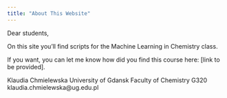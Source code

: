 ```yaml
---
title: "About This Website"
---
```


Dear students,

On this site you'll find scripts for the Machine Learning in Chemistry class.

If you want, you can let me know how did you find this course here: [link to be provided].

Klaudia Chmielewska
University of Gdansk
Faculty of Chemistry
G320
klaudia.chmielewska@ug.edu.pl